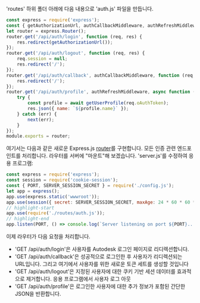 'routes' 하위 폴더 아래에 다음 내용으로 'auth.js' 파일을 만듭니다.

```js title="routes/auth.js"
const express = require('express');
const { getAuthorizationUrl, authCallbackMiddleware, authRefreshMiddleware, getUserProfile } = require('../services/aps.js');
let router = express.Router();
router.get('/api/auth/login', function (req, res) {
    res.redirect(getAuthorizationUrl());
});
router.get('/api/auth/logout', function (req, res) {
    req.session = null;
    res.redirect('/');
});
router.get('/api/auth/callback', authCallbackMiddleware, function (req, res) {
    res.redirect('/');
});
router.get('/api/auth/profile', authRefreshMiddleware, async function (req, res, next) {
    try {
        const profile = await getUserProfile(req.oAuthToken);
        res.json({ name: `${profile.name}` });
    } catch (err) {
        next(err);
    }
});
module.exports = router;
```

여기서는 다음과 같은 새로운 Express.js [router](http://expressjs.com/en/4x/api.html#router)를 구현합니다.
모든 인증 관련 엔드포인트를 처리합니다. 라우터를 서버에 "마운트"해 보겠습니다.
'server.js'를 수정하여 응용 프로그램:

```js title="server.js"
const express = require('express');
const session = require('cookie-session');
const { PORT, SERVER_SESSION_SECRET } = require('./config.js');
let app = express();
app.use(express.static('wwwroot'));
app.use(session({ secret: SERVER_SESSION_SECRET, maxAge: 24 * 60 * 60 * 1000 }));
// highlight-start
app.use(require('./routes/auth.js'));
// highlight-end
app.listen(PORT, () => console.log(`Server listening on port ${PORT}...`));
```

이제 라우터가 다음 요청을 처리합니다.

- 'GET /api/auth/login'은 사용자를 Autodesk 로그인 페이지로 리디렉션합니다.
- 'GET /api/auth/callback'은 성공적으로 로그인한 후 사용자가 리디렉션되는 URL입니다.
그리고 여기에서 사용자를 위한 새로운 토큰 세트를 생성할 것입니다
- 'GET /api/auth/logout'은 지정된 사용자에 대한 쿠키 기반 세션 데이터를 효과적으로 제거합니다.
응용 프로그램에서 사용자 로그 아웃
- 'GET /api/auth/profile'은 로그인한 사용자에 대한 추가 정보가 포함된 간단한 JSON을 반환합니다.
